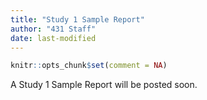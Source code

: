 ```yaml
---
title: "Study 1 Sample Report"
author: "431 Staff"
date: last-modified
---
```


```r
knitr::opts_chunk$set(comment = NA)
```

A Study 1 Sample Report will be posted soon.